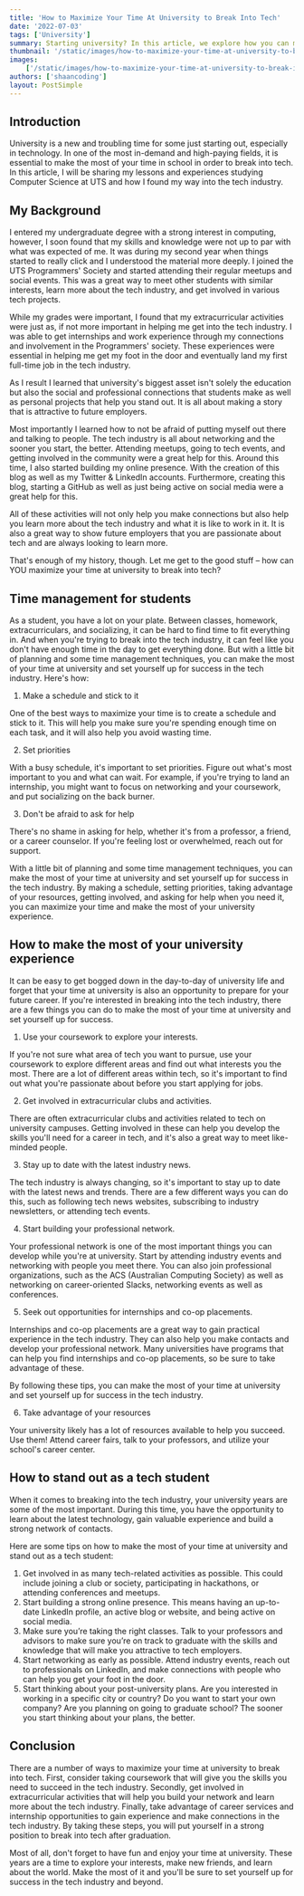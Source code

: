 ```yaml
---
title: 'How to Maximize Your Time At University to Break Into Tech'
date: '2022-07-03'
tags: ['University']
summary: Starting university? In this article, we explore how you can make the most of your time at uni and break into the tech industry. We cover everything from choosing the right courses to building a strong network.'
thumbnail: '/static/images/how-to-maximize-your-time-at-university-to-break-into-tech-2022/banner.png'
images:
    ['/static/images/how-to-maximize-your-time-at-university-to-break-into-tech-2022/banner.png']
authors: ['shaancoding']
layout: PostSimple
---
```


## Introduction

University is a new and troubling time for some just starting out, especially in technology. In one of the most in-demand and high-paying fields, it is essential to make the most of your time in school in order to break into tech. In this article, I will be sharing my lessons and experiences studying Computer Science at UTS and how I found my way into the tech industry.

## My Background

I entered my undergraduate degree with a strong interest in computing, however, I soon found that my skills and knowledge were not up to par with what was expected of me. It was during my second year when things started to really click and I understood the material more deeply. I joined the UTS Programmers' Society and started attending their regular meetups and social events. This was a great way to meet other students with similar interests, learn more about the tech industry, and get involved in various tech projects.

While my grades were important, I found that my extracurricular activities were just as, if not more important in helping me get into the tech industry. I was able to get internships and work experience through my connections and involvement in the Programmers' society. These experiences were essential in helping me get my foot in the door and eventually land my first full-time job in the tech industry.

As I result I learned that university's biggest asset isn't solely the education but also the social and professional connections that students make as well as personal projects that help you stand out. It is all about making a story that is attractive to future employers.

Most importantly I learned how to not be afraid of putting myself out there and talking to people. The tech industry is all about networking and the sooner you start, the better. Attending meetups, going to tech events, and getting involved in the community were a great help for this. Around this time, I also started building my online presence. With the creation of this blog as well as my Twitter & LinkedIn accounts. Furthermore, creating this blog, starting a GitHub as well as just being active on social media were a great help for this.

All of these activities will not only help you make connections but also help you learn more about the tech industry and what it is like to work in it. It is also a great way to show future employers that you are passionate about tech and are always looking to learn more.

That's enough of my history, though. Let me get to the good stuff – how can YOU maximize your time at university to break into tech?

## Time management for students

As a student, you have a lot on your plate. Between classes, homework, extracurriculars, and socializing, it can be hard to find time to fit everything in. And when you're trying to break into the tech industry, it can feel like you don't have enough time in the day to get everything done.
But with a little bit of planning and some time management techniques, you can make the most of your time at university and set yourself up for success in the tech industry. Here's how:

1. Make a schedule and stick to it

One of the best ways to maximize your time is to create a schedule and stick to it. This will help you make sure you're spending enough time on each task, and it will also help you avoid wasting time.

2. Set priorities

With a busy schedule, it's important to set priorities. Figure out what's most important to you and what can wait. For example, if you're trying to land an internship, you might want to focus on networking and your coursework, and put socializing on the back burner.

3. Don't be afraid to ask for help

There's no shame in asking for help, whether it's from a professor, a friend, or a career counselor. If you're feeling lost or overwhelmed, reach out for support.

With a little bit of planning and some time management techniques, you can make the most of your time at university and set yourself up for success in the tech industry. By making a schedule, setting priorities, taking advantage of your resources, getting involved, and asking for help when you need it, you can maximize your time and make the most of your university experience.

## How to make the most of your university experience

It can be easy to get bogged down in the day-to-day of university life and forget that your time at university is also an opportunity to prepare for your future career. If you're interested in breaking into the tech industry, there are a few things you can do to make the most of your time at university and set yourself up for success.

1. Use your coursework to explore your interests.

If you're not sure what area of tech you want to pursue, use your coursework to explore different areas and find out what interests you the most. There are a lot of different areas within tech, so it's important to find out what you're passionate about before you start applying for jobs.

2. Get involved in extracurricular clubs and activities.

There are often extracurricular clubs and activities related to tech on university campuses. Getting involved in these can help you develop the skills you'll need for a career in tech, and it's also a great way to meet like-minded people.

3. Stay up to date with the latest industry news.

The tech industry is always changing, so it's important to stay up to date with the latest news and trends. There are a few different ways you can do this, such as following tech news websites, subscribing to industry newsletters, or attending tech events.

4. Start building your professional network.

Your professional network is one of the most important things you can develop while you're at university. Start by attending industry events and networking with people you meet there. You can also join professional organizations, such as the ACS (Australian Computing Society) as well as networking on career-oriented Slacks, networking events as well as conferences.

5. Seek out opportunities for internships and co-op placements.

Internships and co-op placements are a great way to gain practical experience in the tech industry. They can also help you make contacts and develop your professional network. Many universities have programs that can help you find internships and co-op placements, so be sure to take advantage of these.

By following these tips, you can make the most of your time at university and set yourself up for success in the tech industry.

6. Take advantage of your resources

Your university likely has a lot of resources available to help you succeed. Use them! Attend career fairs, talk to your professors, and utilize your school's career center.

## How to stand out as a tech student

When it comes to breaking into the tech industry, your university years are some of the most important. During this time, you have the opportunity to learn about the latest technology, gain valuable experience and build a strong network of contacts.

Here are some tips on how to make the most of your time at university and stand out as a tech student:

1. Get involved in as many tech-related activities as possible. This could include joining a club or society, participating in hackathons, or attending conferences and meetups.
2. Start building a strong online presence. This means having an up-to-date LinkedIn profile, an active blog or website, and being active on social media.
3. Make sure you’re taking the right classes. Talk to your professors and advisors to make sure you’re on track to graduate with the skills and knowledge that will make you attractive to tech employers.
4. Start networking as early as possible. Attend industry events, reach out to professionals on LinkedIn, and make connections with people who can help you get your foot in the door.
5. Start thinking about your post-university plans. Are you interested in working in a specific city or country? Do you want to start your own company? Are you planning on going to graduate school? The sooner you start thinking about your plans, the better.

## Conclusion

There are a number of ways to maximize your time at university to break into tech. First, consider taking coursework that will give you the skills you need to succeed in the tech industry. Secondly, get involved in extracurricular activities that will help you build your network and learn more about the tech industry. Finally, take advantage of career services and internship opportunities to gain experience and make connections in the tech industry. By taking these steps, you will put yourself in a strong position to break into tech after graduation.

Most of all, don't forget to have fun and enjoy your time at university. These years are a time to explore your interests, make new friends, and learn about the world. Make the most of it and you'll be sure to set yourself up for success in the tech industry and beyond.
